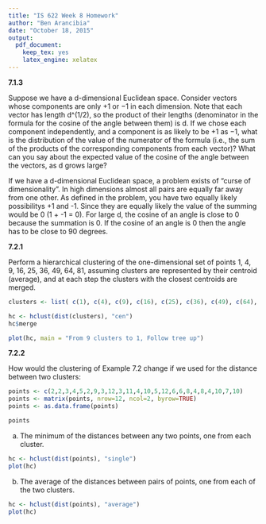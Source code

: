 ```yaml
---
title: "IS 622 Week 8 Homework"
author: "Ben Arancibia"
date: "October 18, 2015"
output:
  pdf_document:
    keep_tex: yes
    latex_engine: xelatex
---
```


__7.1.3__

Suppose we have a d-dimensional Euclidean space. Consider vectors whose components are only +1 or −1 in each dimension. Note that each vector has length d^(1/2), so the product of their lengths (denominator in the formula for the cosine of the angle between them) is d. If we chose each component independently, and a component is as likely to be +1 as −1, what is the distribution of the value of the numerator of the formula (i.e., the sum of the products of the corresponding components from each vector)? What can you say about the expected value of the cosine of the angle between the vectors, as d grows large?

If we have a d-dimensional Euclidean space, a problem exists of "curse of dimensionality". In high dimensions almost all pairs are equally far away from one other. As defined in the problem, you have two equally likely possibilitys +1 and -1. Since they are equally likely the value of the summing would be 0 (1 + -1 = 0). For large d, the cosine of an angle is close to 0 because the summation is 0. If the cosine of an angle is 0 then the angle has to be close to 90 degrees.


__7.2.1__

Perform a hierarchical clustering of the one-dimensional set of points 1, 4, 9, 16, 25, 36, 49, 64, 81, assuming clusters are represented by their centroid (average), and at each step the clusters with the closest centroids are merged.

```r
clusters <- list( c(1), c(4), c(9), c(16), c(25), c(36), c(49), c(64), c(81))

hc <- hclust(dist(clusters), "cen")
hc$merge

plot(hc, main = "From 9 clusters to 1, Follow tree up")

```

__7.2.2__

How would the clustering of Example 7.2 change if we used for the distance between two clusters:

```r
points <- c(2,2,3,4,5,2,9,3,12,3,11,4,10,5,12,6,6,8,4,8,4,10,7,10)
points <- matrix(points, nrow=12, ncol=2, byrow=TRUE)
points <- as.data.frame(points)

points

```

(a) The minimum of the distances between any two points, one from each cluster.

```r
hc <- hclust(dist(points), "single")
plot(hc)
```

(b) The average of the distances between pairs of points, one from each of the two clusters.

```r
hc <- hclust(dist(points), "average")
plot(hc)
```
